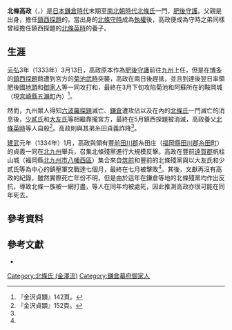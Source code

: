 {{日本武士
|名稱= 北條 高政
|圖片名稱= 
|圖片大小= 
|圖片說明= 
|時代= [[鎌倉時代|鎌倉時代]]末期 - [[南北朝時代_(日本)|南北朝時代]]
|出生日期= 
|出生地點= 
|逝世日期= [[建武_(日本)|建武]]元年（1334年）7月
|逝世地點= 
|假名= {{lang|ja|ほうじょう たかまさ}}
|羅馬字= Hōjō Takamasa
|幼名= 
|改名= 
|别名= 規矩高政
|諡号= 
|神号= 
|戒名= 
|洗禮名= 
|墓所= 
|朝廷官位=  
|幕府職位= [[鎌倉幕府|鎌倉幕府]][[肥後國|肥後]][[守護|守護]]
|主君= 
|藩= 
|氏族= [[北條氏|北條氏]]（{{Link-ja|北條氏 (金澤流)|北条氏 (金沢流)|金澤流}}）
|父母= 父：{{Link-ja|北條政顯|北条政顕}}
|養父= [[北條英時|北條英時]]
|養母=
|兄弟= 北條種時<br>北條家政<br>北條顯茂<br>北條顯義<br>北條師顯<br>北條時繼<br>糸田貞義
|姐妹= [[安達時顯|安達時顯]]正室
|正室= 
|側室= 
|嗣子= 
|嗣女= 
|養子= 
|養女= 
}}

'''北條高政'''（{{jpn|j=北条高政|hg=ほうじょう たかまさ|rm=Hōjō Takamasa}}，{{bd|？||1334年|7月|catIdx=Hōjō Takamasa}}）是[[日本|日本]][[鎌倉時代|鎌倉時代]]末期至[[南北朝時代_(日本)|南北朝時代]][[北條氏|北條氏]]一門，[[肥後國|肥後]][[守護|守護]]。父親是{{Link-ja|北條氏 (金澤流)|北条氏 (金沢流)|金澤流}}出身，擔任[[鎮西探題|鎮西探題]]的{{Link-ja|北條政顯|北条政顕}}。當{{Link-ja|北條氏 (赤橋流)|北条氏 (赤橋流)|赤橋流}}出身的[[北條守時|北條守時]]成為[[執權|執權]]後，高政便成為守時之弟同樣曾經擔任鎮西探題的[[北條英時|北條英時]]的養子。

== 生涯 ==
[[元弘|元弘]]3年（1333年）3月13日，高政原本作為[[肥後國|肥後]][[守護|守護]]前往[[九州_(日本)|九州]]上任，但是在[[博多|博多]]的[[鎮西探題|鎮西探題]]館遭到宮方的[[菊池武時|菊池武時]]突襲，高政在兩日後趕抵，並且到達後翌日率領肥後國[[地頭|地頭]]和[[御家人|御家人]]等一同攻打{{Link-ja|菊池氏|菊池氏}}和{{Link-ja|阿蘇氏|阿蘇氏}}，最終在3月下旬攻陷菊池和阿蘇所在的鞍岡城（現[[宮崎縣|宮崎縣]][[五瀨町|五瀨町]]內）<ref>『金沢貞顕』142頁。</ref>。

然而，九州眾人得知[[六波羅探題|六波羅探題]]滅亡、[[鎌倉|鎌倉]]遭攻佔以及{{Link-ja|北條氏 (金澤流)|北条氏 (金沢流)|金澤流}}在內的[[北條氏|北條氏]]一門滅亡的消息後，[[少貳氏|少貳氏]]和[[大友氏|大友氏]]等相繼靠攏宮方，最終在5月鎮西探題被消滅，高政養父[[北條英時|北條英時]]等人自殺<ref name="p152">『金沢貞顕』152頁。</ref>。高政則與其弟糸田貞義詐降<ref name="p152" />。

[[建武_(日本)|建武]]元年（1334年）1月，高政與領有[[豐前國|豐前]][[田川郡|田川郡]]糸田庄（[[福岡縣|福岡縣]][[田川郡|田川郡]][[糸田町|糸田町]]）的貞義一同在[[北九州|北九州]]舉兵，召集北條殘黨進行大規模反擊。高政在豐前[[遠賀郡|遠賀郡]]帆柱山城（福岡縣[[北九州市|北九州市]][[八幡西區|八幡西區]]）集合來自[[筑前國|筑前]]和豐前的北條殘黨與以大友氏和少貳氏等為中心的鎮壓軍交戰達七個月，最終在七月被擊敗<ref name="p152" />。其後，文獻再沒有高政的紀錄，雖然實際死亡年份不明，但是由於這年在鎌倉等地的北條殘黨均作出反抗，導致北條一族被一網打盡，{{Link-ja|北條高直|北条高直}}等人在同年均被處死，因此推測高政亦很可能在同年死去。

== 參考資料 ==
{{reflist}}

== 參考文獻 ==
* {{Cite book|author={{Link-ja|永井晉|永井晋}}|script-title=ja:金沢貞顕|publisher={{Link-ja|吉川弘文館|吉川弘文館}}|date=2003年|isbn=4-642-05228-3}}

{{DEFAULTSORT:Hōjō Takamasa}}
[[Category:北條氏_(金澤流)|Category:北條氏 (金澤流)]]
[[Category:鎌倉幕府御家人|Category:鎌倉幕府御家人]]